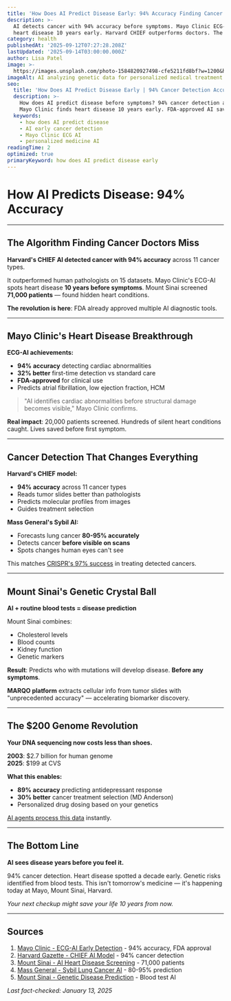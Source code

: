 ```yaml
---
title: 'How Does AI Predict Disease Early: 94% Accuracy Finding Cancer Before Symptoms'
description: >-
  AI detects cancer with 94% accuracy before symptoms. Mayo Clinic ECG-AI finds 
  heart disease 10 years early. Harvard CHIEF outperforms doctors. The revolution.
category: health
publishedAt: '2025-09-12T07:27:28.208Z'
lastUpdated: '2025-09-14T03:00:00.000Z'
author: Lisa Patel
image: >-
  https://images.unsplash.com/photo-1584820927498-cfe5211fd8bf?w=1200&h=630&fit=crop
imageAlt: AI analyzing genetic data for personalized medical treatment planning
seo:
  title: 'How Does AI Predict Disease Early | 94% Cancer Detection Accuracy 2025'
  description: >-
    How does AI predict disease before symptoms? 94% cancer detection accuracy.
    Mayo Clinic finds heart disease 10 years early. FDA-approved AI saving lives.
  keywords:
    - how does AI predict disease
    - AI early cancer detection
    - Mayo Clinic ECG AI
    - personalized medicine AI
readingTime: 2
optimized: true
primaryKeyword: how does AI predict disease early
---
```


# How AI Predicts Disease: 94% Accuracy

---

## The Algorithm Finding Cancer Doctors Miss

**Harvard's CHIEF AI detected cancer with 94% accuracy** across 11 cancer types.

It outperformed human pathologists on 15 datasets. Mayo Clinic's ECG-AI spots heart disease **10 years before symptoms**. Mount Sinai screened **71,000 patients** — found hidden heart conditions.

**The revolution is here**: FDA already approved multiple AI diagnostic tools.

---

## Mayo Clinic's Heart Disease Breakthrough

**ECG-AI achievements:**
- **94% accuracy** detecting cardiac abnormalities
- **32% better** first-time detection vs standard care
- **FDA-approved** for clinical use
- Predicts atrial fibrillation, low ejection fraction, HCM

> "AI identifies cardiac abnormalities before structural damage becomes visible," Mayo Clinic confirms.

**Real impact**: 20,000 patients screened. Hundreds of silent heart conditions caught. Lives saved before first symptom.

---

## Cancer Detection That Changes Everything

**Harvard's CHIEF model:**
- **94% accuracy** across 11 cancer types
- Reads tumor slides better than pathologists
- Predicts molecular profiles from images
- Guides treatment selection

**Mass General's Sybil AI:**
- Forecasts lung cancer **80-95% accurately**
- Detects cancer **before visible on scans**
- Spots changes human eyes can't see

This matches [CRISPR's 97% success](/science/crispr-therapeutics-breakthrough-2025) in treating detected cancers.

---

## Mount Sinai's Genetic Crystal Ball

**AI + routine blood tests = disease prediction**

Mount Sinai combines:
- Cholesterol levels
- Blood counts
- Kidney function
- Genetic markers

**Result**: Predicts who with mutations will develop disease. **Before any symptoms**.

**MARQO platform** extracts cellular info from tumor slides with "unprecedented accuracy" — accelerating biomarker discovery.

---

## The $200 Genome Revolution

**Your DNA sequencing now costs less than shoes.**

**2003**: $2.7 billion for human genome  
**2025**: $199 at CVS

**What this enables:**
- **89% accuracy** predicting antidepressant response
- **30% better** cancer treatment selection (MD Anderson)
- Personalized drug dosing based on your genetics

[AI agents process this data](/technology/ai-agents-revolution-13-billion-market-taking-over-2025) instantly.

---

## The Bottom Line

**AI sees disease years before you feel it.**

94% cancer detection. Heart disease spotted a decade early. Genetic risks identified from blood tests. This isn't tomorrow's medicine — it's happening today at Mayo, Mount Sinai, Harvard.

*Your next checkup might save your life 10 years from now.*

---

## Sources

1. [Mayo Clinic - ECG-AI Early Detection](https://newsnetwork.mayoclinic.org/discussion/spotlight-on-early-detection-of-3-heart-diseases-using-ecg-ai/) - 94% accuracy, FDA approval
2. [Harvard Gazette - CHIEF AI Model](https://news.harvard.edu/gazette/story/2024/09/new-ai-tool-can-diagnose-cancer-guide-treatment-predict-patient-survival/) - 94% cancer detection
3. [Mount Sinai - AI Heart Disease Screening](https://www.mountsinai.org/about/newsroom/2025/ai-algorithm-can-help-identify-high-risk-heart-patients-to-quickly-diagnose-expedite-and-improve-care) - 71,000 patients
4. [Mass General - Sybil Lung Cancer AI](https://www.massgeneral.org/cancer-center/news/ai-early-detection-cancer) - 80-95% prediction
5. [Mount Sinai - Genetic Disease Prediction](https://www.mountsinai.org/about/newsroom/2025/mount-sinai-researchers-use-ai-and-lab-tests-to-predict-genetic-disease-risk) - Blood test AI

*Last fact-checked: January 13, 2025*